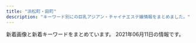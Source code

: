 ```yaml
---
title: "浜松町・田町"
description: "キーワード別にの巨乳アジアン・チャイナエステ嬢情報をまとめました。"
---
```


新着画像と新着キーワードをまとめています。
2021年06月11日の情報です。

<DmmAffiliateIns />
<KeywordTable
  shops={
    [
    {
        "url": "https://www.morinokaori-massage.com/",
        "img_links": [
            "https://static.wixstatic.com/media/c0eb72_9f57c6ba804e4a55805040f7832a3bb9~mv2.png",
            "https://static.wixstatic.com/media/c0eb72_349ce6f6faed4c09b9ec1e412ba7a370~mv2.jpg",
            "https://static.wixstatic.com/media/c0eb72_026f8703429f4d1a93067d6664ba9e24~mv2.png",
            "https://static.wixstatic.com/media/c0eb72_43f5a28bd3004602b64ed4bc3095af0e~mv2.png",
            "https://static.wixstatic.com/media/c0eb72_068fd8e3a6034963bb1dcf1002759294~mv2.png"
        ],
        "name": "\u68ee\u306e\u9999",
        "station": "JR\u7530\u753a\u99c5\u897f\u53e3",
        "keywords": {}
    },
    {
        "keywords": {},
        "img_links": [
            "http://yukizhouse00.web.fc2.com/images/slider/slid1.jpg",
            "http://yukizhouse00.web.fc2.com/images/portfolio/work-3.jpg",
            "http://yukizhouse00.web.fc2.com/images/slider/slid2.jpg",
            "http://yukizhouse00.web.fc2.com/images/portfolio/work-1.jpg",
            "http://yukizhouse00.web.fc2.com/images/portfolio/work-4.jpg",
            "http://yukizhouse00.web.fc2.com/images/portfolio/work-2.jpg",
            "http://yukizhouse00.web.fc2.com/images/portfolio/work-6.jpg",
            "http://yukizhouse00.web.fc2.com/images/portfolio/work-5.jpg"
        ],
        "url": "http://yukizhouse00.web.fc2.com/",
        "station": "JR\u6d5c\u677e\u753a\u99c5\u5357\u53e3",
        "name": "Yuki\u2019s House"
    },
    {
        "img_links": [
            "http://www.es-tokyo.link/images/27.jpg",
            "http://www.es-tokyo.link/images/b1.jpg",
            "http://www.es-tokyo.link/images/newface.jpg",
            "http://www.es-tokyo.link/images/32.jpg",
            "http://www.es-tokyo.link/images/31.jpg",
            "http://www.es-tokyo.link/img/izumi1.jpg",
            "http://www.es-tokyo.link/img/izumi2.jpg",
            "http://www.es-tokyo.link/images/sys1.jpg",
            "http://www.es-tokyo.link/img/kaori1.jpg",
            "http://www.es-tokyo.link/images/staff_t.jpg",
            "http://www.es-tokyo.link/images/int2.jpg",
            "http://www.es-tokyo.link/img/ami1.jpg",
            "http://www.es-tokyo.link/images/tel.jpg",
            "http://www.es-tokyo.link/img/minami2.jpg",
            "http://www.es-tokyo.link/images/5.jpg",
            "http://www.es-tokyo.link/img/emili1.jpg",
            "http://www.es-tokyo.link/img/miwa1.jpg",
            "http://www.es-tokyo.link/images/30.jpg",
            "http://www.es-tokyo.link/img/erin2.jpg",
            "http://www.es-tokyo.link/img/yui1.jpg",
            "http://www.es-tokyo.link/images/28.jpg",
            "http://www.es-tokyo.link/img/suzu1.jpg",
            "http://www.es-tokyo.link/img/momoko1.jpg",
            "http://www.es-tokyo.link/images/s1.png",
            "http://www.es-tokyo.link/images/23.jpg",
            "http://www.es-tokyo.link/images/interior_t.jpg",
            "http://www.es-tokyo.link/images/int1.jpg",
            "http://www.es-tokyo.link/images/19.jpg",
            "http://www.es-tokyo.link/img/hikari1.jpg",
            "http://www.es-tokyo.link/img/minami1.jpg",
            "http://www.es-tokyo.link/img/rin1.jpg",
            "http://www.es-tokyo.link/images/24.jpg",
            "http://www.es-tokyo.link/images/news.jpg",
            "http://www.es-tokyo.link/images/20.jpg",
            "http://www.es-tokyo.link/images/mobile.jpg",
            "http://www.es-tokyo.link/images/3.jpg",
            "http://www.es-tokyo.link/images/9.jpg",
            "http://www.es-tokyo.link/images/22.jpg",
            "http://www.es-tokyo.link/img/mayu1.jpg",
            "http://www.es-tokyo.link/images/sys2.jpg",
            "http://www.es-tokyo.link/images/b3.jpg",
            "http://www.es-tokyo.link/images/25.jpg",
            "http://www.es-tokyo.link/img/naomi1.jpg",
            "http://www.es-tokyo.link/img/erin1.jpg",
            "http://www.es-tokyo.link/images/head.jpg",
            "http://www.es-tokyo.link/images/b2.jpg"
        ],
        "keywords": {},
        "station": "JR\u6d5c\u677e\u753a\u99c5\u5357\u53e3",
        "url": "http://www.es-tokyo.link",
        "name": "Pandora*\u30d1\u30f3\u30c9\u30e9"
    },
    {
        "station": "JR\u65b0\u6a4b\u99c5\u70cf\u68ee\u53e3",
        "img_links": [
            "http://www.momigoku.mensest.com/files/005-03.jpg",
            "http://www.momigoku.mensest.com/files/002-02.jpg",
            "http://www.momigoku.mensest.com/files/007-03.jpg",
            "http://www.momigoku.mensest.com/files/006.jpg",
            "http://www.momigoku.mensest.com/files/002.jpg",
            "http://www.momigoku.mensest.com/files/006-02.jpg",
            "http://www.momigoku.mensest.com/files/003-03.jpg",
            "http://www.momigoku.mensest.com/files/002-03.jpg",
            "http://www.momigoku.mensest.com/images/mobile.jpg",
            "http://www.momigoku.mensest.com/images/r3.jpg",
            "http://www.momigoku.mensest.com/photo_news/upimg/8319560bd95f8c3e68_0.jpg",
            "http://www.momigoku.mensest.com/files/007-02.jpg",
            "http://www.momigoku.mensest.com/files/004-02.jpg",
            "http://www.momigoku.mensest.com/files/005-02.jpg",
            "http://www.momigoku.mensest.com/files/004.jpg",
            "http://www.momigoku.mensest.com/files/001.jpg",
            "http://www.momigoku.mensest.com/files/006-03.jpg",
            "http://www.momigoku.mensest.com/photo_news/upimg/3223360c02f1517deb_0.jpg",
            "http://www.momigoku.mensest.com/files/007.jpg",
            "http://www.momigoku.mensest.com/files/005.jpg",
            "http://www.momigoku.mensest.com/images/line.png",
            "http://www.momigoku.mensest.com/files/004-03.jpg",
            "http://www.momigoku.mensest.com/files/001-02.jpg",
            "http://www.momigoku.mensest.com/files/003-02.jpg",
            "http://www.momigoku.mensest.com/files/003.jpg",
            "http://www.momigoku.mensest.com/files/001-03.jpg"
        ],
        "name": "\u3082\u307f\u6975",
        "keywords": {
            "D": 20,
            "\u30bb\u30af\u30b7\u30fc": 3,
            "C": 19,
            "E": 4,
            "87": 28
        },
        "url": "http://www.momigoku.mensest.com/"
    },
    {
        "station": "JR\u7530\u753a\u99c5\u4e09\u7530\u53e3",
        "img_links": [
            "http://body-heal.net/uploadfiles/images/campaignBodyHealNet.jpg",
            "http://body-heal.net/staffPhoto/b20190120201033.jpg",
            "http://body-heal.net/staffPhoto/b20190608220420.jpg",
            "http://body-heal.net/js/sliderLine/slide_prev.png",
            "http://body-heal.net/staffPhoto/b20180721035111.jpg",
            "http://body-heal.net/images/store/05.jpg",
            "http://body-heal.net/images/access/05.jpg",
            "http://body-heal.net/images/store/04.jpg",
            "http://body-heal.net/staffPhoto/b20190117105438.jpg",
            "http://body-heal.net/images/access/01.jpg",
            "http://body-heal.net/js/sliderLine/slide_next.png",
            "http://body-heal.net/images/show.jpg",
            "http://body-heal.net/images/store/01.jpg",
            "http://body-heal.net/images/access/02.jpg",
            "http://body-heal.net/images/store/06.jpg",
            "http://body-heal.net/images/access/04.jpg",
            "http://body-heal.net/staffPhoto/b20190608222039.jpg",
            "http://body-heal.net/staffPhoto/b20190218130854.jpg",
            "http://body-heal.net/staffPhoto/b20180926231950.jpg",
            "http://body-heal.net/images/access/03.jpg"
        ],
        "name": "Tami",
        "url": "http://body-heal.net/",
        "keywords": {
            "87": 6,
            "85": 4,
            "E": 6,
            "84": 4,
            "88": 10
        }
    },
    {
        "station": "JR\u6d5c\u677e\u753a\u99c5\u5317\u53e3",
        "img_links": [
            "https://hamamatsucho-mensesthe.com/2018/03/02/anna-s1.jpg",
            "https://hamamatsucho-mensesthe.com/staff2/wp-content/uploads/2021/06/yuki02.png",
            "https://hamamatsucho-mensesthe.com/2018/06/12/yoko-s1.jpg",
            "https://hamamatsucho-mensesthe.com/button/staff.png",
            "https://hamamatsucho-mensesthe.com/menu/friend.png",
            "https://hamamatsucho-mensesthe.com/kumi1.jpg",
            "https://hamamatsucho-mensesthe.com/staff2/wp-content/uploads/2021/06/miki01.png",
            "https://hamamatsucho-mensesthe.com/staff2/wp-content/uploads/2019/12/nanami02-2.png",
            "https://hamamatsucho-mensesthe.com/room/esthe1.jpg",
            "https://hamamatsucho-mensesthe.com/2017/10/08/ruru-s1.jpg",
            "https://hamamatsucho-mensesthe.com/staff2/wp-content/uploads/2021/05/mimi02.png",
            "https://hamamatsucho-mensesthe.com/staff2/wp-content/uploads/2020/11/siruet.png",
            "https://hamamatsucho-mensesthe.com/kumi2.jpg",
            "https://hamamatsucho-mensesthe.com/room/4.jpg",
            "https://hamamatsucho-mensesthe.com/staff2/wp-content/uploads/2021/03/rina03.png",
            "https://hamamatsucho-mensesthe.com/button/home.png",
            "https://hamamatsucho-mensesthe.com/menu/gallery.png",
            "https://hamamatsucho-mensesthe.com/staff2/wp-content/uploads/2021/06/maki08.png",
            "https://hamamatsucho-mensesthe.com/staff/yoko-l1.jpg",
            "https://hamamatsucho-mensesthe.com/staff/koko-l1.jpg",
            "https://hamamatsucho-mensesthe.com/icon/google_plus.png",
            "https://hamamatsucho-mensesthe.com/nana03.png",
            "https://hamamatsucho-mensesthe.com/staff2/wp-content/uploads/2021/04/nana72.png",
            "https://hamamatsucho-mensesthe.com/2018/11/23/arisa-s1.jpg",
            "https://hamamatsucho-mensesthe.com/staff2/wp-content/uploads/2021/05/saya01.png",
            "https://hamamatsucho-mensesthe.com/staff/nana-l1.jpg",
            "https://hamamatsucho-mensesthe.com/room/esthe2.jpg",
            "https://hamamatsucho-mensesthe.com/staff/yoko-s1.jpg",
            "https://hamamatsucho-mensesthe.com/images/main1.jpg",
            "https://hamamatsucho-mensesthe.com/icon/twitter.png",
            "https://hamamatsucho-mensesthe.com/images/footer-l.png",
            "https://hamamatsucho-mensesthe.com/room/esthe3.jpg",
            "https://hamamatsucho-mensesthe.com/icon/facebook.png",
            "https://hamamatsucho-mensesthe.com/button/sche.png",
            "https://hamamatsucho-mensesthe.com/2018/12/21/yuyu-s1.jpg",
            "https://hamamatsucho-mensesthe.com/staff2/wp-content/uploads/2021/03/miku03.png",
            "https://hamamatsucho-mensesthe.com/menu/info.png",
            "https://hamamatsucho-mensesthe.com/staff2/wp-content/uploads/2021/06/ai01.png",
            "https://hamamatsucho-mensesthe.com/staff/arisa-s1.jpg",
            "https://hamamatsucho-mensesthe.com/images/footer-r.png",
            "https://hamamatsucho-mensesthe.com/staff2/wp-content/uploads/2021/06/hime01.png",
            "https://hamamatsucho-mensesthe.com/room/1.jpg",
            "https://hamamatsucho-mensesthe.com/menu/sche.png",
            "https://hamamatsucho-mensesthe.com/images/clear.png",
            "https://hamamatsucho-mensesthe.com/miyuki01.png",
            "https://hamamatsucho-mensesthe.com/staff/koko-s1.jpg",
            "https://hamamatsucho-mensesthe.com/staff/yuyu-l1.jpg",
            "https://hamamatsucho-mensesthe.com/2018/12/21/koko-s1.jpg",
            "https://hamamatsucho-mensesthe.com/images/header3.png",
            "https://hamamatsucho-mensesthe.com/room/2.jpg",
            "https://hamamatsucho-mensesthe.com/menu/home.png",
            "https://hamamatsucho-mensesthe.com/staff2/wp-content/uploads/2019/12/haru-1.png",
            "https://hamamatsucho-mensesthe.com/icon/line.png",
            "https://hamamatsucho-mensesthe.com/images/main-sp.jpg",
            "https://hamamatsucho-mensesthe.com/staff2/wp-content/uploads/2020/11/momo02.png",
            "https://hamamatsucho-mensesthe.com/2018/06/08/hana-s2.jpg",
            "https://hamamatsucho-mensesthe.com/staff/nana-s1.jpg",
            "https://hamamatsucho-mensesthe.com/staff/yuyu-s1.jpg",
            "https://hamamatsucho-mensesthe.com/staff/arisa-l1.jpg",
            "https://hamamatsucho-mensesthe.com/room/3.jpg"
        ],
        "url": "https://hamamatsucho-mensesthe.com/",
        "keywords": {
            "C": 2,
            "F": 4,
            "D": 8,
            "E": 2
        },
        "name": "Oriental Spa"
    },
    {
        "img_links": [
            "http://www.himawari.mensest.com/files/006.jpg",
            "http://www.himawari.mensest.com/images/hua.jpg",
            "http://www.himawari.mensest.com/images/bj3.jpg",
            "http://www.himawari.mensest.com/files/006-02.jpg",
            "http://www.himawari.mensest.com/images/bj1.jpg",
            "http://www.himawari.mensest.com/images/top.png",
            "http://www.himawari.mensest.com/images/s_staff.jpg",
            "http://www.himawari.mensest.com/files/004.jpg",
            "http://www.himawari.mensest.com/files/003.jpg",
            "http://www.himawari.mensest.com/files/005-02.jpg",
            "http://www.himawari.mensest.com/images/s_info.jpg",
            "http://www.himawari.mensest.com/files/005.jpg",
            "http://www.himawari.mensest.com/files/003-02.jpg",
            "http://www.himawari.mensest.com/images/mobile.jpg",
            "http://www.himawari.mensest.com/images/s_news.jpg",
            "http://www.himawari.mensest.com/files/002-02.jpg",
            "http://www.himawari.mensest.com/files/004-02.jpg",
            "http://www.himawari.mensest.com/images/s_link.jpg",
            "http://www.himawari.mensest.com/files/002.jpg"
        ],
        "url": "http://www.himawari.mensest.com/",
        "keywords": {
            "87": 2,
            "C": 3,
            "D": 2,
            "86": 3
        },
        "station": "JR\u6d5c\u677e\u753a\u99c5\u5317\u53e3",
        "name": "\u3072\u307e\u308f\u308a"
    },
    {
        "url": "https://hamamatsucho-esthe.work/",
        "name": "Artemis",
        "img_links": [
            "https://hamamatsucho-esthe.work/staff/riri-l1.jpg",
            "https://hamamatsucho-esthe.work/room/4-l.jpg",
            "https://hamamatsucho-esthe.work/images/qrcode.png",
            "https://hamamatsucho-esthe.work/images/footer-l.png",
            "https://hamamatsucho-esthe.work/2020/11/06/momo-s1.jpg",
            "https://hamamatsucho-esthe.work/2019/11/05/nanami-s1.jpg",
            "https://hamamatsucho-esthe.work/staff/riri-s1.jpg",
            "https://hamamatsucho-esthe.work/2018/09/10/sora-s1.jpg",
            "https://hamamatsucho-esthe.work/room/esthe2.jpg",
            "https://hamamatsucho-esthe.work/room/esthe3.jpg",
            "https://hamamatsucho-esthe.work/staff/nana-l1.jpg",
            "https://hamamatsucho-esthe.work/menu/friend.png",
            "https://hamamatsucho-esthe.work/2019/05/25/koko-s1.jpg",
            "https://hamamatsucho-esthe.work/images/main1.jpg",
            "https://hamamatsucho-esthe.work/staff/sora-s1.jpg",
            "https://hamamatsucho-esthe.work/button/blog.png",
            "https://hamamatsucho-esthe.work/icon/twitter.png",
            "https://hamamatsucho-esthe.work/room/3-l.jpg",
            "https://hamamatsucho-esthe.work/room/1-l.jpg",
            "https://hamamatsucho-esthe.work/staff/mimi-s1.jpg",
            "https://hamamatsucho-esthe.work/staff/yuki-s1.jpg",
            "https://hamamatsucho-esthe.work/2021/04/22/nana-s1.jpg",
            "https://hamamatsucho-esthe.work/2018/12/26/sayaka-s1.jpg",
            "https://hamamatsucho-esthe.work/icon/google_plus.png",
            "https://hamamatsucho-esthe.work/room/2-s.jpg",
            "https://hamamatsucho-esthe.work/room/4-s.jpg",
            "https://hamamatsucho-esthe.work/2019/05/25/riko-s1.jpg",
            "https://hamamatsucho-esthe.work/2019/01/14/emi-s1.jpg",
            "https://hamamatsucho-esthe.work/staff/nana-s1.jpg",
            "https://hamamatsucho-esthe.work/menu/home.png",
            "https://hamamatsucho-esthe.work/staff/yuki-l1.jpg",
            "https://hamamatsucho-esthe.work/icon/line.png",
            "https://hamamatsucho-esthe.work/images/footer-r.png",
            "https://hamamatsucho-esthe.work/room/2-l.jpg",
            "https://hamamatsucho-esthe.work/menu/gallery.png",
            "https://hamamatsucho-esthe.work/images/clear.png",
            "https://hamamatsucho-esthe.work/icon/facebook.png",
            "https://hamamatsucho-esthe.work/staff/maki-s1.jpg",
            "https://hamamatsucho-esthe.work/2020/07/30/maki-s1.jpg",
            "https://hamamatsucho-esthe.work/room/esthe1.jpg",
            "https://hamamatsucho-esthe.work/2020/01/05/yuki-s1.jpg",
            "https://hamamatsucho-esthe.work/2021/05/20/mimi-s1.jpg",
            "https://hamamatsucho-esthe.work/menu/info.png",
            "https://hamamatsucho-esthe.work/2021/03/26/riri-s1.jpg",
            "https://hamamatsucho-esthe.work/staff/sora-l1.jpg",
            "https://hamamatsucho-esthe.work/2018/09/10/misa-s1.jpg",
            "https://hamamatsucho-esthe.work/staff/riko-s1.jpg",
            "https://hamamatsucho-esthe.work/2019/06/14/riri-s1.jpg",
            "https://hamamatsucho-esthe.work/room/3-s.jpg",
            "https://hamamatsucho-esthe.work/2021/06/04/yuki-s1.jpg",
            "https://hamamatsucho-esthe.work/staff/maki-l1.jpg",
            "https://hamamatsucho-esthe.work/button/home.png",
            "https://hamamatsucho-esthe.work/button/staff.png",
            "https://hamamatsucho-esthe.work/kana01.png",
            "https://hamamatsucho-esthe.work/images/main-sp.jpg",
            "https://hamamatsucho-esthe.work/staff/mimi-l1.jpg",
            "https://hamamatsucho-esthe.work/menu/blog.png",
            "https://hamamatsucho-esthe.work/room/1-s.jpg"
        ],
        "station": "JR\u6d5c\u677e\u753a\u99c5\u5317\u53e3",
        "keywords": {
            "F": 4,
            "C": 8,
            "D": 12
        }
    },
    {
        "station": "JR\u65b0\u6a4b\u99c5\u65e5\u6bd4\u8c37\u53e3",
        "img_links": [
            "http://www.shiawasenojikan.esjp.info/images/int2.jpg",
            "http://www.shiawasenojikan.esjp.info/files/010-03.jpg",
            "http://www.shiawasenojikan.esjp.info/files/003-02.jpg",
            "http://www.shiawasenojikan.esjp.info/images/news.jpg",
            "http://www.shiawasenojikan.esjp.info/files/010-02.jpg",
            "http://www.shiawasenojikan.esjp.info/files/010.jpg",
            "http://www.shiawasenojikan.esjp.info/files/009-03.jpg",
            "http://www.shiawasenojikan.esjp.info/files/003-03.jpg",
            "http://www.shiawasenojikan.esjp.info/images/sys3.jpg",
            "http://www.shiawasenojikan.esjp.info/images/interior_t.jpg",
            "http://www.shiawasenojikan.esjp.info/files/001-02.jpg",
            "http://www.shiawasenojikan.esjp.info/files/001.jpg",
            "http://www.shiawasenojikan.esjp.info/files/015-03.jpg",
            "http://www.shiawasenojikan.esjp.info/files/009-02.jpg",
            "http://www.shiawasenojikan.esjp.info/images/tel.jpg",
            "http://www.shiawasenojikan.esjp.info/files/015-02.jpg",
            "http://www.shiawasenojikan.esjp.info/images/staff_t.jpg",
            "http://www.shiawasenojikan.esjp.info/images/head.jpg",
            "http://www.shiawasenojikan.esjp.info/images/link_t.jpg",
            "http://www.shiawasenojikan.esjp.info/files/001-03.jpg",
            "http://www.shiawasenojikan.esjp.info/images/mobile.jpg",
            "http://www.shiawasenojikan.esjp.info/files/015.jpg",
            "http://www.shiawasenojikan.esjp.info/files/009.jpg",
            "http://www.shiawasenojikan.esjp.info/files/003.jpg"
        ],
        "name": "\u5e78\u305b\u306e\u6642\u9593",
        "url": "http://www.shiawasenojikan.esjp.info/",
        "keywords": {
            "87": 3,
            "D": 5,
            "86": 1,
            "88": 1
        }
    },
    {
        "img_links": [
            "http://melpomene-est.biz/images/cg08.jpg",
            "http://melpomene-est.biz/images/b1.jpg",
            "http://melpomene-est.biz/images/b5.jpg",
            "http://melpomene-est.biz/images/b2.jpg",
            "http://melpomene-est.biz/images/qrc.png",
            "http://melpomene-est.biz/images/cg03.jpg",
            "http://melpomene-est.biz/images/r1.jpg",
            "http://melpomene-est.biz/images/r2.jpg",
            "http://melpomene-est.biz/images/cg06.jpg",
            "http://melpomene-est.biz/images/r5.jpg",
            "http://melpomene-est.biz/images/b6.jpg",
            "http://melpomene-est.biz/images/cg02.jpg",
            "http://melpomene-est.biz/images/cg05.jpg",
            "http://melpomene-est.biz/images/b4.jpg",
            "http://melpomene-est.biz/images/r4.jpg",
            "http://melpomene-est.biz/images/ac2.jpg",
            "http://melpomene-est.biz/images/r6.jpg",
            "http://melpomene-est.biz/images/ac1.jpg",
            "http://melpomene-est.biz/images/kan.jpg",
            "http://melpomene-est.biz/images/cg09.jpg",
            "http://melpomene-est.biz/images/r3.jpg",
            "http://melpomene-est.biz/images/ac3.jpg",
            "http://melpomene-est.biz/images/ac4.jpg",
            "http://melpomene-est.biz/images/b3.jpg",
            "http://melpomene-est.biz/images/cg01.jpg",
            "http://melpomene-est.biz/images/rosel.png",
            "http://melpomene-est.biz/images/tel.png",
            "http://melpomene-est.biz/images/roser.png"
        ],
        "station": "JR\u65b0\u6a4b\u99c5\u65e5\u6bd4\u8c37\u53e3",
        "keywords": {
            "86": 31,
            "87": 6
        },
        "name": "\u30bb\u30cf\u30c8",
        "url": "http://melpomene-est.biz/"
    },
    {
        "url": "http://tamachi-en.link/",
        "keywords": {
            "C": 16
        },
        "img_links": [
            "http://tamachi-en.link/images/g2.jpg",
            "http://tamachi-en.link/images/zi_link.png",
            "http://tamachi-en.link/images/g5.jpg",
            "http://tamachi-en.link/images/top.jpg",
            "http://tamachi-en.link/images/new1.jpg",
            "http://tamachi-en.link/images/zi_staff.png",
            "http://tamachi-en.link/images/g8.jpg",
            "http://tamachi-en.link/images/g3.jpg",
            "http://tamachi-en.link/images/g0.jpg",
            "http://tamachi-en.link/images/mobile.png",
            "http://tamachi-en.link/images/sakula.jpg",
            "http://tamachi-en.link/images/g4.jpg",
            "http://tamachi-en.link/images/g1.jpg",
            "http://tamachi-en.link/images/g6.jpg"
        ],
        "station": "JR\u7530\u753a\u99c5\u6771\u53e3",
        "name": "\u7e01"
    },
    {
        "img_links": [
            "https://aroma-queen.work/images/st/st_rei.jpg",
            "https://aroma-queen.work/images/st/st_rena_2.jpg",
            "https://aroma-queen.work/images/st/st_kou1.jpg",
            "https://aroma-queen.work/images/st/st_yuri_2.jpg",
            "https://aroma-queen.work/images/st/st_honey_1.jpg",
            "https://aroma-queen.work/images/st/st_rinda_2.jpg",
            "https://aroma-queen.work/images/st/st_joy_1.jpg",
            "https://aroma-queen.work/images/st/st_yuri.jpg",
            "https://aroma-queen.work/images/st/st_aya_1.jpg",
            "https://aroma-queen.work/images/st/st_mirror_3.jpg",
            "https://aroma-queen.work/images/st/st_jerry.jpg",
            "https://aroma-queen.work/images/st/st_maya_1.jpg",
            "https://aroma-queen.work/images/st/st_koy_2.jpg",
            "https://aroma-queen.work/images/st/st_mirror_2.jpg",
            "https://aroma-queen.work/images/st/st_bibi_2.jpg",
            "https://aroma-queen.work/images/st/st_min_4.jpg",
            "https://aroma-queen.work/images/st/st_13.jpg",
            "https://aroma-queen.work/images/st/st_nana_1.jpg",
            "https://aroma-queen.work/images/st/st_rinda_6.jpg",
            "https://aroma-queen.work/images/st/st_18.jpg",
            "https://aroma-queen.work/images/st/st_party_2.jpg",
            "https://aroma-queen.work/images/st/st_kaori_1.jpg",
            "https://aroma-queen.work/images/st/st_min_2.jpg",
            "https://aroma-queen.work/images/st/st_angel_2.jpg",
            "https://aroma-queen.work/images/st/st_nan.jpg",
            "https://aroma-queen.work/images/st/st_mayumi_2.jpg",
            "https://aroma-queen.work/images/st/st_sayuri_1.jpg",
            "https://aroma-queen.work/images/st/st_ai1.jpg",
            "https://aroma-queen.work/images/week_campaign.jpg",
            "https://aroma-queen.work/images/st/st_dan_2.jpg",
            "https://aroma-queen.work/images/st/st_joy_3.jpg",
            "https://aroma-queen.work/images/st/st_saya_1.jpg",
            "https://aroma-queen.work/images/st/st_dan_1.jpg",
            "https://aroma-queen.work/images/st/st_chiba_1.jpg",
            "https://aroma-queen.work/images/st/st_kiki2.jpg",
            "https://aroma-queen.work/images/st/st_14_1.jpg",
            "https://aroma-queen.work/images/top2.png",
            "https://aroma-queen.work/images/st/st_ami_2.jpg",
            "https://aroma-queen.work/images/st/st_kiki_1.jpg",
            "https://aroma-queen.work/images/st/st_19.jpg",
            "https://aroma-queen.work/images/st/st_kaori_2.jpg",
            "https://aroma-queen.work/images/st/st_huxa.jpg",
            "https://aroma-queen.work/images/st/st_ou_1.jpg",
            "https://aroma-queen.work/images/st/st_joy_2.jpg",
            "https://aroma-queen.work/images/st/st_25.jpg",
            "https://aroma-queen.work/images/st/st_kei.jpg",
            "https://aroma-queen.work/images/st/st_yuyu.jpg",
            "https://aroma-queen.work/images/st/st_ai_1.jpg",
            "https://aroma-queen.work/images/st/st_5_3.jpg",
            "https://aroma-queen.work/images/st/st_miki.jpg",
            "https://aroma-queen.work/images/st/st_eri.jpg",
            "https://aroma-queen.work/images/st/st_ai.jpg",
            "https://aroma-queen.work/images/st/st_hara3.jpg",
            "https://aroma-queen.work/images/st/st_7_1.jpg",
            "https://aroma-queen.work/images/st/st_aigo.jpg",
            "https://aroma-queen.work/images/st/st_koko.jpg",
            "https://aroma-queen.work/images/st/st_rei_3.jpg",
            "https://aroma-queen.work/images/st/st_rei_2.jpg",
            "https://aroma-queen.work/images/st/st_chiba_2.jpg",
            "https://aroma-queen.work/images/st/st_cake_1.jpg",
            "https://aroma-queen.work/images/st/st_aiko_1.jpg",
            "https://aroma-queen.work/images/st/st_pink_4.jpg",
            "https://aroma-queen.work/images/st/st_chiba_4.jpg",
            "https://aroma-queen.work/images/st/st_saya_0.jpg",
            "https://aroma-queen.work/images/st/st_ai_2.jpg",
            "https://aroma-queen.work/images/st/st_four1.jpg",
            "https://aroma-queen.work/images/top_campaign_dec.jpg",
            "https://aroma-queen.work/images/st/st_aiko_2.jpg",
            "https://aroma-queen.work/images/st/st_joy.jpg",
            "https://aroma-queen.work/images/st/st_minto_1.jpg",
            "https://aroma-queen.work/images/st/st_rinda_1.jpg",
            "https://aroma-queen.work/images/st/st_hara.jpg",
            "https://aroma-queen.work/images/st/st_pink_3.jpg",
            "https://aroma-queen.work/images/st/st_17.jpg",
            "https://aroma-queen.work/images/top_campaign_spring.jpg",
            "https://aroma-queen.work/images/st/st_coco_1.jpg",
            "https://aroma-queen.work/images/st/st_5_2.jpg",
            "https://aroma-queen.work/images/st/st_shizuka_1.jpg",
            "https://aroma-queen.work/images/st/st_mai_1.jpg",
            "https://aroma-queen.work/images/st/st_risa_1.jpg",
            "https://aroma-queen.work/images/st/st_nina_3.jpg",
            "https://aroma-queen.work/images/st/st_lucy_3.jpg",
            "https://aroma-queen.work/images/st/st_kou2.jpg",
            "https://aroma-queen.work/images/st/st_5_1.jpg",
            "https://aroma-queen.work/images/st/st_bibi_1.jpg",
            "https://aroma-queen.work/images/st/st_mimi_1.jpg",
            "https://aroma-queen.work/images/st/st_mayumi_1.jpg",
            "https://aroma-queen.work/images/st/st_anan.jpg",
            "https://aroma-queen.work/images/st/st_pink_1.jpg",
            "https://aroma-queen.work/images/st/st_aya.jpg",
            "https://aroma-queen.work/images/st/st_angel_1.jpg",
            "https://aroma-queen.work/images/st/st_emi_1.jpg",
            "https://aroma-queen.work/images/st/st_nuna3.jpg",
            "https://aroma-queen.work/images/st/st_ryuu_2.jpg",
            "https://aroma-queen.work/images/st/st_yuri_3.jpg",
            "https://aroma-queen.work/images/st/st_angel_3.jpg",
            "https://aroma-queen.work/images/st/st_sakura_1.jpg",
            "https://aroma-queen.work/images/top.png",
            "https://aroma-queen.work/images/st/st_10_1.jpg",
            "https://aroma-queen.work/images/st/st_gei.jpg",
            "https://aroma-queen.work/images/st/st_20.jpg",
            "https://aroma-queen.work/images/st/st_22.jpg",
            "https://aroma-queen.work/images/st/st_cindy.jpg",
            "https://aroma-queen.work/images/st/st_bibi.jpg",
            "https://aroma-queen.work/images/st/st_hana_2.jpg",
            "https://aroma-queen.work/images/st/st_nana.jpg",
            "https://aroma-queen.work/images/st/st_21.jpg",
            "https://aroma-queen.work/images/st/st_saya_2.jpg",
            "https://aroma-queen.work/images/st/st_nori.jpg",
            "https://aroma-queen.work/images/st/st_nami_1.jpg",
            "https://aroma-queen.work/images/st/st_yumi.jpg",
            "https://aroma-queen.work/images/st/st_.jpg",
            "https://aroma-queen.work/images/st/st_sofea_2.jpg",
            "https://aroma-queen.work/images/st/st_emi.jpg",
            "https://aroma-queen.work/images/st/st_koko_1.jpg",
            "https://aroma-queen.work/images/st/st_nuna.jpg",
            "https://aroma-queen.work/images/st/st_jasmine_1.jpg",
            "https://aroma-queen.work/images/st/st_ou_3.jpg",
            "https://aroma-queen.work/images/st/st_jj_1.jpg",
            "https://aroma-queen.work/images/st/st_16_1.jpg",
            "https://aroma-queen.work/images/st/st_hana_1.jpg",
            "https://aroma-queen.work/images/st/st_get_3.jpg",
            "https://aroma-queen.work/images/st/st_nanako.jpg",
            "https://aroma-queen.work/images/st/st_pink_2.jpg"
        ],
        "station": "JR\u65b0\u6a4b\u99c5\u70cf\u68ee\u53e3",
        "name": "Aroma Coco8",
        "keywords": {
            "D": 7,
            "\u4e73": 3,
            "\u30bb\u30af\u30b7\u30fc": 1,
            "E": 8,
            "G": 1,
            "F": 1,
            "\u80f8": 2
        },
        "url": "https://aroma-queen.work/"
    },
    {
        "station": "JR\u7530\u753a\u99c5\u897f\u53e3",
        "keywords": {},
        "url": "http://shiawase.mssg.jp/",
        "img_links": [
            "http://shiawase.mssg.jp/images/gallery/gallery_402.jpg",
            "http://shiawase.mssg.jp/images/home/QR.png",
            "http://shiawase.mssg.jp/images/top/top_05.jpg",
            "http://shiawase.mssg.jp/images/staff_one/staff_one_05.jpg",
            "http://shiawase.mssg.jp/images/staff_one/staff_one_top.jpg",
            "http://shiawase.mssg.jp/images/system/syatem_303.jpg",
            "http://shiawase.mssg.jp/images/gallery/gallery_404.jpg",
            "http://shiawase.mssg.jp/images/gallery/gallery_403.jpg",
            "http://shiawase.mssg.jp/images/gallery/gallery_104.jpg",
            "http://shiawase.mssg.jp/images/top/top_04.jpg",
            "http://shiawase.mssg.jp/images/home/index_tel.jpg",
            "http://shiawase.mssg.jp/images/home/index_03.jpg",
            "http://shiawase.mssg.jp/images/staff/staff_top.jpg",
            "http://shiawase.mssg.jp/images/home/index_qup.jpg",
            "http://shiawase.mssg.jp/images/gallery/gallery_102.jpg",
            "http://shiawase.mssg.jp/images/top/top_02.jpg",
            "http://shiawase.mssg.jp/images/staff_one/staff_one_02.jpg",
            "http://shiawase.mssg.jp/images/staff_one/staff_one_01.jpg",
            "http://shiawase.mssg.jp/images/gallery/gallery_103.jpg",
            "http://shiawase.mssg.jp/images/gallery/gallery_401.jpg",
            "http://shiawase.mssg.jp/images/staff/sta_04.jpg",
            "http://shiawase.mssg.jp/images/staff_one/staff_one_04.jpg",
            "http://shiawase.mssg.jp/images/top/top_01.jpg",
            "http://shiawase.mssg.jp/images/top/top_08.png",
            "http://shiawase.mssg.jp/images/staff/sta_0z8.jpg",
            "http://shiawase.mssg.jp/images/gallery/gallery_01.jpg",
            "http://shiawase.mssg.jp/images/gallery/gallery_top.jpg",
            "http://shiawase.mssg.jp/images/staff/sta_021.jpg",
            "http://shiawase.mssg.jp/images/staff_one/staff_one_07.png",
            "http://shiawase.mssg.jp/images/staff/sta_010.jpg",
            "http://shiawase.mssg.jp/images/top/top_03.jpg",
            "http://shiawase.mssg.jp/images/staff_image/staff_d010a.jpg",
            "http://shiawase.mssg.jp/images/home/index_04.jpg",
            "http://shiawase.mssg.jp/images/home/top_qp.jpg",
            "http://shiawase.mssg.jp/images/staff_one/staff_one_08.png",
            "http://shiawase.mssg.jp/images/home/index_page_top.jpg",
            "http://shiawase.mssg.jp/images/system/syatem_301.jpg",
            "http://shiawase.mssg.jp/images/system/syatem_302.jpg",
            "http://shiawase.mssg.jp/images/staff_one/staff_one_03.jpg",
            "http://shiawase.mssg.jp/images/gallery/gallery_101.jpg",
            "http://shiawase.mssg.jp/images/top/top_06.jpg"
        ],
        "name": "\u3057\u3042\u308f\u305b\uff5eSHIAWASE\uff5e"
    },
    {
        "keywords": {
            "87": 2,
            "\u80f8": 1,
            "88": 4,
            "90": 2,
            "86": 3,
            "84": 6,
            "92": 3,
            "85": 8
        },
        "img_links": [
            "http://es-leon.link/images/guide4.jpg",
            "http://es-leon.link/photos/sites/45/2020/10/2020100103284496.jpg",
            "http://es-leon.link/photos/sites/45/2021/03/2021033111023925.jpg",
            "http://es-leon.link/photos/sites/45/2021/05/2021050301212645.jpg",
            "http://es-leon.link/images/nav_link03_no.png",
            "http://es-leon.link/photos/sites/45/2021/05/2021050801330145.jpg",
            "http://es-leon.link/photos/sites/45/2020/11/2020111904152242.jpg",
            "http://es-leon.link/photos/sites/45/2020/10/2020101318294854.jpg",
            "http://es-leon.link/photos/sites/45/2021/05/2021050416545177.jpg",
            "http://es-leon.link/photos/sites/45/2021/05/2021050612481738.jpg",
            "http://es-leon.link/photos/sites/45/2021/03/202103310417001.jpg",
            "http://es-leon.link/images/pagetop.jpg",
            "http://es-leon.link/photos/sites/45/2021/03/2021031222420647.jpg",
            "http://es-leon.link/photos/sites/45/2021/02/202102281658118.jpg",
            "http://es-leon.link/photos/sites/45/2021/04/2021043018143110.jpg",
            "http://es-leon.link/images/guide3.jpg",
            "http://es-leon.link/photos/sites/45/2021/05/2021050612492894.jpg",
            "http://es-leon.link/images/nav_link05_no.png",
            "http://es-leon.link/photos/sites/45/2021/02/2021022815431041.jpg",
            "http://es-leon.link/photos/sites/45/2021/05/2021052608131497.jpg",
            "http://es-leon.link/photos/sites/45/2021/05/2021050617464464.jpg",
            "http://es-leon.link/images/slider03.jpg",
            "http://es-leon.link/photos/sites/45/2020/10/2020101318300043.jpg",
            "http://es-leon.link/images/guide1.jpg",
            "http://es-leon.link/photos/sites/45/2021/04/2021043013400012.jpg",
            "http://es-leon.link/images/nav_link04_no.png",
            "http://es-leon.link/photos/sites/45/2020/10/2020100103205050.jpg",
            "http://es-leon.link/photos/sites/45/2021/04/2021041118451354.jpg",
            "http://es-leon.link/photos/sites/45/2021/05/2021053003333110.jpg",
            "http://es-leon.link/photos/sites/45/2020/10/2020101318402898.jpg",
            "http://es-leon.link/images/guide5.jpg",
            "http://es-leon.link/images/guide6.jpg",
            "http://es-leon.link/photos/sites/45/2021/02/2021022813195234.jpg",
            "http://es-leon.link/images/nav_link06_no.png",
            "http://es-leon.link/images/qr.png",
            "http://es-leon.link/photos/sites/45/2021/05/2021050801322582.jpg",
            "http://es-leon.link/images/slider00.jpg",
            "http://es-leon.link/photos/sites/45/2021/03/2021031222423325.jpg",
            "http://es-leon.link/photos/sites/45/2021/05/2021053003331795.jpg",
            "http://es-leon.link/images/nav_link07_no.png",
            "http://es-leon.link/photos/sites/45/2021/05/2021052608061121.jpg",
            "http://es-leon.link/images/guide2.png",
            "http://es-leon.link/images/slider01.jpg",
            "http://es-leon.link/images/lineline.png",
            "http://es-leon.link/photos/sites/45/2021/03/2021033111032173.jpg",
            "http://es-leon.link/photos/sites/45/2021/03/2021033111033425.jpg",
            "http://es-leon.link/photos/sites/45/2021/04/202104301753091.jpg",
            "http://es-leon.link/photos/sites/45/2020/10/2020101318404076.jpg",
            "http://es-leon.link/images/slider04.jpg",
            "http://es-leon.link/images/nav_link02_no.png",
            "http://es-leon.link/photos/sites/45/2021/05/2021050416550882.jpg",
            "http://es-leon.link/photos/sites/45/2021/02/2021022813203297.jpg",
            "http://es-leon.link/photos/sites/45/2020/10/202010010328436.jpg",
            "http://es-leon.link/photos/sites/45/2021/05/2021052608044541.jpg",
            "http://es-leon.link/photos/sites/45/2021/06/2021061018070213.jpg",
            "http://es-leon.link/photos/sites/45/2021/05/2021050801323975.jpg",
            "http://es-leon.link/images/guide7.jpg",
            "http://es-leon.link/photos/sites/45/2021/02/2021022815420713.jpg",
            "http://es-leon.link/images/slider02.jpg",
            "http://es-leon.link/images/card.png",
            "http://es-leon.link/photos/sites/45/2021/03/2021041002184750.jpg",
            "http://es-leon.link/photos/sites/45/2021/02/2021022702210178.jpg",
            "http://es-leon.link/photos/sites/45/2021/04/2021041118464285.jpg",
            "http://es-leon.link/photos/sites/45/2021/04/2021043013393443.jpg",
            "http://es-leon.link/photos/sites/45/2021/04/2021043013395329.jpg",
            "http://es-leon.link/images/profile.png",
            "http://es-leon.link/photos/sites/45/2020/10/2020100103205130.jpg",
            "http://es-leon.link/photos/sites/45/2020/10/2020101404192576.jpg",
            "http://es-leon.link/images/header.png",
            "http://es-leon.link/images/guide8.jpg",
            "http://es-leon.link/images/guide2.jpg",
            "http://es-leon.link/photos/sites/45/2021/05/2021053003320163.jpg",
            "http://es-leon.link/photos/sites/45/2021/05/2021051217263416.jpg",
            "http://es-leon.link/images/img_info.jpg",
            "http://es-leon.link/images/nav_link01_no.png",
            "http://es-leon.link/photos/sites/45/2021/02/2021021014235421.jpg",
            "http://es-leon.link/images/guide1.png",
            "http://es-leon.link/photos/sites/45/2021/03/2021033111035026.jpg"
        ],
        "url": "http://es-leon.link/",
        "station": "JR\u65b0\u6a4b\u99c5\u70cf\u68ee\u53e3",
        "name": "LEON"
    },
    {
        "img_links": [
            "http://www.k-harunoie.info/imge/service3.jpg",
            "http://www.k-harunoie.info/imge/int2.png",
            "http://www.k-harunoie.info/imge/p-2.jpg",
            "http://www.k-harunoie.info/imge/tel.png",
            "http://www.k-harunoie.info/imge/p-5.jpg",
            "http://www.k-harunoie.info/imge/p-1.jpg",
            "http://www.k-harunoie.info/imge/s1.png",
            "http://www.k-harunoie.info/imge/s0.png",
            "http://www.k-harunoie.info/imge/interior_t.jpg",
            "http://www.k-harunoie.info/imge/ta.png",
            "http://www.k-harunoie.info/imge/staff_t.jpg",
            "http://www.k-harunoie.info/imge/service2.jpg",
            "http://www.k-harunoie.info/imge/botton.jpg",
            "http://www.k-harunoie.info/imge/service1.jpg",
            "http://www.k-harunoie.info/imge/sys.png",
            "http://www.k-harunoie.info/imge/p-4.jpg"
        ],
        "url": "http://www.k-harunoie.info/",
        "keywords": {},
        "name": "\u6625\u306e\u5bb6",
        "station": "JR\u7530\u753a\u99c5\u6771\u53e3"
    },
    {
        "name": "SERA",
        "img_links": [
            "https://hamamatsucho-mensesthe.net/wp/wp-content/uploads/2020/01/misaki-l2.jpg",
            "https://hamamatsucho-mensesthe.net/wp/wp-content/uploads/2020/10/aki-150x150.jpg",
            "https://hamamatsucho-mensesthe.net/wp/wp-content/uploads/2019/05/rin-150x150.jpg",
            "https://hamamatsucho-mensesthe.net/wp/images/clear.png",
            "https://hamamatsucho-mensesthe.net/wp/images/top2.jpg",
            "https://hamamatsucho-mensesthe.net/images/footer-l.png",
            "https://hamamatsucho-mensesthe.net/wp/wp-content/uploads/2019/05/nao-150x150.jpg",
            "https://hamamatsucho-mensesthe.net/icon/twitter.png",
            "https://hamamatsucho-mensesthe.net/link/mens-esthe.png",
            "https://hamamatsucho-mensesthe.net/wp/wp-content/uploads/2019/10/eri-150x150.jpg",
            "https://hamamatsucho-mensesthe.net/wp/wp-content/uploads/2020/02/nana.jpg",
            "https://hamamatsucho-mensesthe.net/images/footer-r.png",
            "https://hamamatsucho-mensesthe.net/room/room-l3.jpg",
            "https://hamamatsucho-mensesthe.net/wp/wp-content/uploads/2021/01/yuna.jpg",
            "https://hamamatsucho-mensesthe.net/wp/images/top3.jpg",
            "https://hamamatsucho-mensesthe.net/room/room-l5.jpg",
            "https://hamamatsucho-mensesthe.net/wp/wp-content/uploads/2019/02/paypay2.jpg",
            "https://hamamatsucho-mensesthe.net/staff/top/aki-s1.jpg",
            "https://hamamatsucho-mensesthe.net/staff/top/mitsuki-s1.jpg",
            "https://hamamatsucho-mensesthe.net/wp/wp-content/uploads/2020/08/ayaka.jpg",
            "https://hamamatsucho-mensesthe.net/icon/google_plus.png",
            "https://hamamatsucho-mensesthe.net/room/room-l4.jpg",
            "https://hamamatsucho-mensesthe.net/wp/images/top1.jpg",
            "https://hamamatsucho-mensesthe.net/images/flower.png",
            "https://hamamatsucho-mensesthe.net/wp/icon/google_plus.png",
            "https://hamamatsucho-mensesthe.net/wp/icon/line.png",
            "https://hamamatsucho-mensesthe.net/icon/facebook.png",
            "https://hamamatsucho-mensesthe.net/wp/wp-content/uploads/2019/07/587590BB-96D0-4887-BE26-3B1413FF7283-150x150.jpeg",
            "https://hamamatsucho-mensesthe.net/staff/top/emi-s1.jpg",
            "https://hamamatsucho-mensesthe.net/images/clear.png",
            "https://hamamatsucho-mensesthe.net/wp/wp-content/uploads/2020/01/emi-l1.jpg",
            "https://hamamatsucho-mensesthe.net/wp/wp-content/uploads/2021/05/yuki-s1-150x150.jpg",
            "https://hamamatsucho-mensesthe.net/staff/top/rin-s1.jpg",
            "https://hamamatsucho-mensesthe.net/wp/wp-content/uploads/2020/01/mitsuki.jpg",
            "https://hamamatsucho-mensesthe.net/staff/top/miyu-s1.jpg",
            "https://hamamatsucho-mensesthe.net/room/room-l1.jpg",
            "https://hamamatsucho-mensesthe.net/wp/wp-content/uploads/2020/02/1714CAA8-3D57-4009-AB72-F5A8E6B60310.jpeg",
            "https://hamamatsucho-mensesthe.net/wp/icon/twitter.png",
            "https://hamamatsucho-mensesthe.net/wp/wp-content/uploads/2021/01/yuna-150x150.jpg",
            "https://hamamatsucho-mensesthe.net/room/room-l2.jpg",
            "https://hamamatsucho-mensesthe.net/wp/icon/facebook.png",
            "https://hamamatsucho-mensesthe.net/room/room-l6.jpg",
            "https://hamamatsucho-mensesthe.net/staff/top/yuki-s1.jpg",
            "https://hamamatsucho-mensesthe.net/wp/wp-content/uploads/2020/11/urara.jpg",
            "https://hamamatsucho-mensesthe.net/wp/wp-content/uploads/2019/07/0677E994-1DBF-4E0E-AB70-7CA5C034B140-150x150.jpeg",
            "https://hamamatsucho-mensesthe.net/staff/top/nao-s1.jpg",
            "https://hamamatsucho-mensesthe.net/icon/line.png",
            "https://hamamatsucho-mensesthe.net/staff/top/yuna-s1.jpg",
            "https://hamamatsucho-mensesthe.net/wp/wp-content/uploads/2020/02/stand-by.jpg",
            "https://hamamatsucho-mensesthe.net/wp/wp-content/uploads/2021/05/yuki.jpg",
            "https://hamamatsucho-mensesthe.net/wp/images/mensesthe.jpg",
            "https://hamamatsucho-mensesthe.net/staff/top/ayaka-s1.jpg"
        ],
        "url": "https://hamamatsucho-mensesthe.net/",
        "keywords": {
            "C": 6,
            "E": 7,
            "D": 14
        },
        "station": "JR\u6d5c\u677e\u753a\u99c5\u5317\u53e3"
    },
    {
        "img_links": [
            "http://romantic-est.info/img/cg061.jpg",
            "http://romantic-est.info/img/r2.jpg",
            "http://romantic-est.info/img/r3.jpg",
            "http://romantic-est.info/img/cg09.jpg",
            "https://www.est-tatsujin.jp/theme/esthe_no_tatsujin_front/banner/estbnr_s2_200x40.jpg",
            "http://romantic-est.info/img/cg071.jpg",
            "http://romantic-est.info/img/r5.jpg",
            "http://romantic-est.info/img/cg03.jpg",
            "http://romantic-est.info/img/line.jpg",
            "http://romantic-est.info/img/cg06.jpg",
            "http://romantic-est.info/img/kan.jpg",
            "http://romantic-est.info/img/topimg1.jpg",
            "http://romantic-est.info/img/r1.jpg",
            "http://romantic-est.info/img/r4.jpg",
            "http://romantic-est.info/img/cg07.jpg",
            "https://s-este.jp/img/common/freebanner/200_40.png",
            "http://romantic-est.info/img/cg091.jpg",
            "http://romantic-est.info/img/topimg.jpg",
            "http://romantic-est.info/img/line1.jpg",
            "http://romantic-est.info/img/cg111.jpg",
            "http://romantic-est.info/link/menlog.jpg",
            "http://romantic-est.info/img/cg11.jpg",
            "http://romantic-est.info/img/cg031.jpg"
        ],
        "url": "http://romantic-est.info/",
        "name": "\u30ab\u30b5\u30d6\u30e9\u30f3\u30ab",
        "station": "\u5185\u5e78\u753a\u99c5A3",
        "keywords": {}
    },
    {
        "img_links": [
            "https://minazuki-tokyo.com/wp-content/uploads/2021/02/sm02.png",
            "https://minazuki-tokyo.com/wp-content/uploads/2020/11/photo02.png",
            "https://minazuki-tokyo.com/wp-content/uploads/2020/11/photo03.png",
            "https://minazuki-tokyo.com/wp-content/uploads/2020/11/photo04.png",
            "https://minazuki-tokyo.com/wp-content/uploads/2021/02/t07.png",
            "https://minazuki-tokyo.com/wp-content/uploads/2021/02/yumi.png",
            "https://minazuki-tokyo.com/wp-content/uploads/2021/02/yuyu.png",
            "https://minazuki-tokyo.com/wp-content/uploads/2021/02/2-09.png",
            "https://minazuki-tokyo.com/wp-content/uploads/2021/02/t03.png",
            "https://minazuki-tokyo.com/wp-content/uploads/2021/02/t02.png",
            "https://minazuki-tokyo.com/wp-content/uploads/2021/02/haru.jpg",
            "https://minazuki-tokyo.com/wp-content/uploads/2021/02/sm03.png",
            "https://minazuki-tokyo.com/wp-content/uploads/2021/02/t04.png",
            "https://minazuki-tokyo.com/wp-content/uploads/2021/02/sm01.png",
            "https://minazuki-tokyo.com/wp-content/uploads/2021/02/cam.png",
            "https://minazuki-tokyo.com/wp-content/uploads/2021/02/t06.png",
            "https://minazuki-tokyo.com/wp-content/uploads/2021/02/sm04.png",
            "https://minazuki-tokyo.com/wp-content/uploads/2020/11/photo05.png",
            "https://minazuki-tokyo.com/wp-content/uploads/2021/02/yuyu2.jpg",
            "https://minazuki-tokyo.com/wp-content/uploads/2020/11/photo01.png",
            "https://minazuki-tokyo.com/wp-content/uploads/2021/02/t01.png",
            "https://minazuki-tokyo.com/wp-content/uploads/2021/02/top2.png",
            "https://minazuki-tokyo.com/wp-content/uploads/2021/02/top1.png",
            "https://minazuki-tokyo.com/wp-content/uploads/2021/02/price.png",
            "https://minazuki-tokyo.com/wp-content/uploads/2021/02/koyuri-1.jpg",
            "https://minazuki-tokyo.com/wp-content/uploads/2021/02/t05.png",
            "https://minazuki-tokyo.com/wp-content/uploads/2021/02/haru.png",
            "https://minazuki-tokyo.com/wp-content/uploads/2021/02/t08.png",
            "https://minazuki-tokyo.com/wp-content/uploads/2021/02/ayu.png",
            "https://minazuki-tokyo.com/wp-content/uploads/2021/03/top10.png",
            "https://minazuki-tokyo.com/wp-content/uploads/2021/02/ayu.jpg",
            "https://minazuki-tokyo.com/wp-content/uploads/2021/02/yumi.jpg",
            "https://minazuki-tokyo.com/wp-content/uploads/2021/02/koyuri.png"
        ],
        "name": "\u6c34\u7121\u6708\uff5e\u307f\u306a\u3065\u304d\uff5e",
        "station": "JR\u6d5c\u677e\u753a\u99c5\u5357\u53e3",
        "keywords": {
            "83": 4,
            "87": 4,
            "85": 4,
            "86": 4,
            "90": 4
        },
        "url": "https://minazuki-tokyo.com/"
    },
    {
        "station": "JR\u65b0\u6a4b\u99c5\u70cf\u68ee\u53e3",
        "name": "\u672a\u6765",
        "url": "http://kokoro-spa.info/",
        "img_links": [
            "http://kokoro-spa.info/img/slider/2.jpg",
            "http://kokoro-spa.info/img/ttl_info.png",
            "http://kokoro-spa.info/img/shop/kanban.jpg",
            "http://kokoro-spa.info/img/pickup.jpg",
            "http://kokoro-spa.info/img/ttl_news.png",
            "http://kokoro-spa.info/img/qrcode.png",
            "http://kokoro-spa.info/img/shop/no-pic.jpg"
        ],
        "keywords": {}
    }
]
}
/>
<DmmAffiliateScript />
